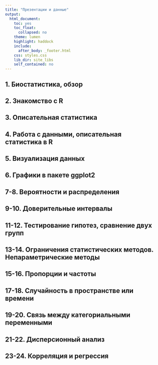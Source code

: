 ```yaml
---
title: "Презентации и данные"
output:
  html_document:
    toc: yes
    toc_float:
      collapsed: no
    theme: lumen
    highlight: haddock
    include:
      after_body: _footer.html
    css: styles.css
    lib_dir: site_libs
    self_contained: no
---
```


## 1. Биостатистика, обзор

<!-- - Презентация [html](01-overview.html) -->

## 2. Знакомство с R

<!-- - [Код](02-r-intro.R) -->

## 3. Описательная статистика

<!-- - Презентация [html](03-descriptive-statistics.html) -->

## 4. Работа с данными, описательная статистика в R

<!-- - [Код](04-data-in-r.R) -->

## 5. Визуализация данных

<!-- - Презентация [html](05-data-visualisation.html) -->

## 6. Графики в пакете ggplot2

<!-- - [Код](06-ggplot2.R) -->

## 7-8. Вероятности и распределения

<!-- - Презентация [html](07-probabilities.html) -->
<!-- - [Код](08-probabilities-in-r.R) -->

## 9-10. Доверительные интервалы

<!-- - Презентация [html](09-confidence-intervals.html) -->
<!-- - [Код](10-confidence-intervals-in-r.R) -->

## 11-12. Тестирование гипотез, сравнение двух групп

<!-- - Презентация [html](11-hypothesis-testing.html) -->
<!-- - [Код](12-hypothesis-testing-in-r.R) -->

## 13-14. Ограничения статистических методов. Непараметрические методы

<!-- - Презентация [html](13-assumptions-and-nonparametrics.html) -->
<!-- - [Код](14-assumptions-and-nonparametrics-in-r.R) -->

## 15-16. Пропорции и частоты

<!-- - Презентация [html](15-proportions-and-frequencies.html) -->
<!-- - [Код](16-proportions-and-frequencies-in-r.R) -->

## 17-18. Случайность в пространстве или времени

<!-- - Презентация [html](17-randomness-in-space-and-time.html) -->
<!-- - [Код](18-randomness-in-space-and-time-in-r.R) -->

## 19-20. Связь между категориальными переменными

<!-- - Презентация [html](19-assotiation-between-categorical-data.html) -->
<!-- - [Код](20-assotiation-between-categorical-data-in-r.R) -->

## 21-22. Дисперсионный анализ

<!-- - Презентация [html](21-anova.html) -->
<!-- - [Код](22-anova-in-r.R) -->

## 23-24. Корреляция и регрессия

<!-- - Презентация [html](23-correlation-and-regression.html) -->
<!-- - [Код](24-correlation-and-regression-in-r.R) -->

